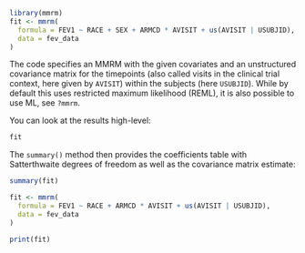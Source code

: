 
```r
library(mmrm)
fit <- mmrm(
  formula = FEV1 ~ RACE + SEX + ARMCD * AVISIT + us(AVISIT | USUBJID),
  data = fev_data
)
```

The code specifies an MMRM with the given covariates and an unstructured covariance
matrix for the timepoints (also called visits in the clinical trial context, here
given by `AVISIT`) within the subjects (here `USUBJID`). While by default this uses
restricted maximum likelihood (REML), it is also possible to use ML, see `?mmrm`.

You can look at the results high-level:

```r
fit
```

The `summary()` method then provides the coefficients table with Satterthwaite
degrees of freedom as well as the covariance matrix estimate:

```r
summary(fit)
```

```r
fit <- mmrm(
  formula = FEV1 ~ RACE + ARMCD * AVISIT + us(AVISIT | USUBJID),
  data = fev_data
)
```

<!-- Printing the object will show you output which should be familiar to anyone who -->
<!-- has used any popular modeling functions such as `stats::lm()`, `stats::glm()`, -->
<!-- `glmmTMB::glmmTMB()`, and `lme4::nlmer()`.  -->

<!-- From this print out we see the function call, -->
<!-- the data used, the covariance structure with number of variance parameters, as well -->
<!-- as the likelihood method, and model deviance achieved. Additionally the user is -->
<!-- provided a printout of the estimated coefficients and the model convergence information. -->

```r
print(fit)
```
